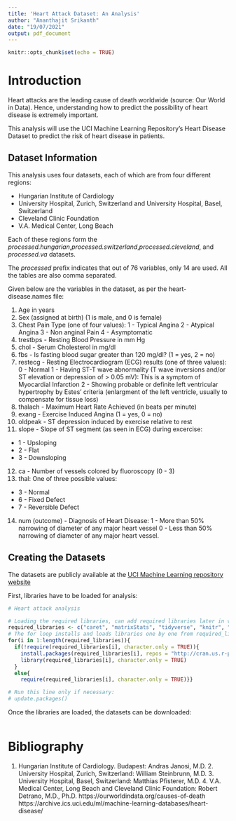 ```yaml
---
title: 'Heart Attack Dataset: An Analysis'
author: "Ananthajit Srikanth"
date: "19/07/2021"
output: pdf_document
---
```


```r
knitr::opts_chunk$set(echo = TRUE)
```

# Introduction

Heart attacks are the leading cause of death worldwide (source: Our World in Data). Hence, understanding how to predict the possibility of heart disease is extremely important. 

This analysis will use the UCI Machine Learning Repository's Heart Disease Dataset to predict the risk of heart disease in patients.

## Dataset Information

This analysis uses four datasets, each of which are from four different regions:

* Hungarian Institute of Cardiology
* University Hospital, Zurich, Switzerland and University Hospital, Basel, Switzerland
* Cleveland Clinic Foundation
* V.A. Medical Center, Long Beach

Each of these regions form the *processed.hungarian*,*processed.switzerland*,*processed.cleveland*, and *processed.va* datasets.

The *processed* prefix indicates that out of 76 variables, only 14 are used. All the tables are also comma separated.

Given below are the variables in the dataset, as per the heart-disease.names file:

1. Age in years
2. Sex (assigned at birth) (1 is male, and 0 is female)
3. Chest Pain Type (one of four values):
  1 - Typical Angina
  2 - Atypical Angina
  3 - Non anginal Pain
  4 - Asymptomatic
4. trestbps - Resting Blood Pressure in mm Hg
5. chol - Serum Cholesterol in mg/dl
6. fbs - Is fasting blood sugar greater than 120 mg/dl? (1 = yes, 2 = no)
7. restecg - Resting Electrocardiogram (ECG) results (one of three values):
  0 - Normal
  1 - Having ST-T wave abnormality (T wave inversions and/or ST elevation or depression of > 0.05 mV): This is a symptom of Myocardial Infarction
  2 - Showing probable or definite left ventricular hypertrophy by Estes' criteria (enlargment of the left ventricle, usually to compensate for tissue loss)
8. thalach - Maximum Heart Rate Achieved (in beats per minute)
9. exang - Exercise Induced Angina (1 = yes, 0 = no)
10. oldpeak - ST depression induced by exercise relative to rest
11. slope - Slope of ST segment (as seen in ECG) during excercise:
  * 1 - Upsloping
  * 2 - Flat
  * 3 - Downsloping
12. ca - Number of vessels colored by fluoroscopy (0 - 3) 
13. thal: One of three possible values:
  * 3 - Normal
  * 6 - Fixed Defect
  * 7 - Reversible Defect

14. num (outcome) - Diagnosis of Heart Disease:
  1 - More than 50% narrowing of diameter of any major heart vessel
  0 - Less than 50% narrowing of diameter of any major heart vessel.  
  
## Creating the Datasets

The datasets are publicly available at the [UCI Machine Learning repository website](https://archive.ics.uci.edu/ml/machine-learning-databases/heart-disease/) 

First, libraries have to be loaded for analysis:

```r
# Heart attack analysis

# Loading the required libraries, can add required libraries later in vector (same code as used in previous project, source: Ananthajit Srikanth)
required_libraries <- c("caret", "matrixStats", "tidyverse", "knitr", "lubridate", "broom", "randomForest", "rattle", "rpart")
# The for loop installs and loads libraries one by one from required_libraries
for(i in 1:length(required_libraries)){
  if(!require(required_libraries[i], character.only = TRUE)){
    install.packages(required_libraries[i], repos = "http://cran.us.r-project.org")
    library(required_libraries[i], character.only = TRUE)
  }
  else{
    require(required_libraries[i], character.only = TRUE)}}

# Run this line only if necessary:
# update.packages()
```

Once the libraries are loaded, the datasets can be downloaded:

```r


```




# Bibliography
1. Hungarian Institute of Cardiology. Budapest: Andras Janosi, M.D.
       2. University Hospital, Zurich, Switzerland: William Steinbrunn, M.D.
       3. University Hospital, Basel, Switzerland: Matthias Pfisterer, M.D.
       4. V.A. Medical Center, Long Beach and Cleveland Clinic Foundation:
	  Robert Detrano, M.D., Ph.D.
https://ourworldindata.org/causes-of-death
https://archive.ics.uci.edu/ml/machine-learning-databases/heart-disease/
